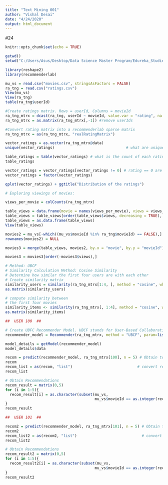 ---
title: "Text Mining 001"
author: "Vishal Desai"
date: "4/24/2020"
output: html_document
---
#24
```{r setup, include=FALSE}
knitr::opts_chunk$set(echo = TRUE)
```

```{r SET WORKING DIRECTORY}

getwd()
setwd("C:/Users/Asus/Desktop/Data Science Master Program/Edureka_Studies/R Certification/007 RECOMMENDATION ENGINES")

```


```{r IMPORT LIBRARY}

library(reshape2)
library(recommenderlab)

```

```{r IMPORT DATASET}

mu_vs = read.csv("movies.csv", stringsAsFactors = FALSE)
ra_tng = read.csv("ratings.csv")
View(mu_vs)
View(ra_tng)
table(ra_tng$userId)

```

```{r CREATE RATINGS MATRIX}

#Create ratings matrix. Rows = userId, Columns = movieId
ra_tng_mtrx = dcast(ra_tng, userId ~ movieId, value.var = "rating", na.rm=FALSE)
ra_tng_mtrx = as.matrix(ra_tng_mtrx[,-1]) #remove userIds

```

```{r CONVERT TO REAL RATING MATRIX}

#Convert rating matrix into a recommenderlab sparse matrix
ra_tng_mtrx = as(ra_tng_mtrx, "realRatingMatrix")

```

```{r EXPLORING VALUES OF RATINGS}

vector_ratings = as.vector(ra_tng_mtrx@data)
unique(vector_ratings)                                # what are unique values of ratings

table_ratings = table(vector_ratings) # what is the count of each rating value
table_ratings

```

```{r PLOT HISTOGRAM}

vector_ratings = vector_ratings[vector_ratings != 0] # rating == 0 are NA values
vector_ratings = factor(vector_ratings)

qplot(vector_ratings) + ggtitle("Distribution of the ratings")

```

```{r EXPLORE VIEWING OF MOVIES}

# Exploring viewings of movies:

views_per_movie = colCounts(ra_tng_mtrx)                                              # count views for each movie

table_views = data.frame(movie = names(views_per_movie), views = views_per_movie)     # create dataframe of views
table_views = table_views[order(table_views$views, decreasing = TRUE), ]              # sort by number of views
table_views = as.data.frame(table_views)
View(table_views)

movies2 = mu_vs[-which((mu_vs$movieId %in% ra_tng$movieId) == FALSE),]
rownames(movies2) = NULL

movies3 = merge(table_views, movies2, by.x = "movie", by.y = "movieId")

movies3 = movies3[order(-movies3$views),]


```

```{r UBCF METHOD}

# Method: UBCF
# Similarity Calculation Method: Cosine Similarity
# Determine how similar the first four users are with each other
# Create similarity matrix
similarity_users = similarity(ra_tng_mtrx[1:4, ], method = "cosine", which = "users")
as.matrix(similarity_users)

# compute similarity between
# the first four movies
similarity_items <- similarity(ra_tng_mtrx[, 1:4], method = "cosine", which = "items")
as.matrix(similarity_items)

```

```{r CREATE UBCF RECOMMENDER MODEL}

##  USER 100  ##

# Create UBFC Recommender Model. UBCF stands for User-Based Collaborative Filtering
recommender_model = Recommender(ra_tng_mtrx, method = "UBCF", param=list(method="Cosine"))

model_details = getModel(recommender_model)
model_details$data

recom = predict(recommender_model, ra_tng_mtrx[100], n = 5) # Obtain top 5 recommendations for 1st user in dataset
recom
recom_list = as(recom, "list")                             # convert recommenderlab object to readable list
recom_list

# Obtain Recommendations
recom_result = matrix(0,5)
for (i in 1:5){
  recom_result[i] = as.character(subset(mu_vs,
                                        mu_vs$movieId == as.integer(recom_list[[1]][i]))$title)
}
recom_result
```

```{r }

##  USER 101  ##

recom2 = predict(recommender_model, ra_tng_mtrx[101], n = 5) # Obtain top 5 recommendations for 2nd user in dataset
recom2
recom_list2 = as(recom2, "list")                             # convert recommenderlab object to readable list
recom_list2

# Obtain Recommendations
recom_result2 = matrix(0,5)
for (i in 1:5){
  recom_result2[i] = as.character(subset(mu_vs,
                                        mu_vs$movieId == as.integer(recom_list[[1]][i]))$title)
}
recom_result2
```

